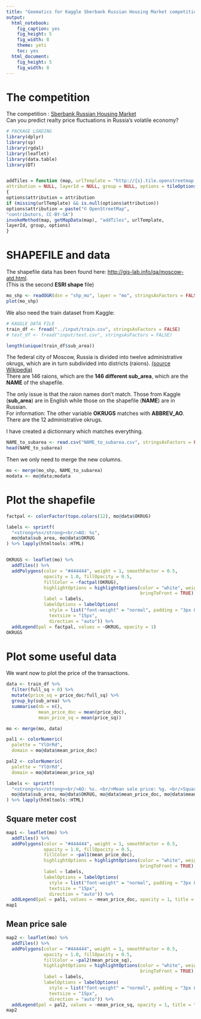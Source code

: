 ```yaml
---
title: "Geomatics for Kaggle Sberbank Russian Housing Market competitions"
output:
  html_notebook:
    fig_caption: yes
    fig_height: 5
    fig_width: 8
    theme: yeti
    toc: yes
  html_document:
    fig_height: 5
    fig_width: 8
---
```


# The competition

The competition : [Sberbank Russian Housing Market](https://www.kaggle.com/c/sberbank-russian-housing-market)  
Can you predict realty price fluctuations in Russia’s volatile economy?  


```r
# PACKAGE LOADING
library(dplyr)
library(sp)
library(rgdal)
library(leaflet)
library(data.table)
library(DT)


addTiles = function (map, urlTemplate = "http://{s}.tile.openstreetmap.org/{z}/{x}/{y}.png",
attribution = NULL, layerId = NULL, group = NULL, options = tileOptions())
{
options$attribution = attribution
if (missing(urlTemplate) && is.null(options$attribution))
options$attribution = paste("© OpenStreetMap",
"contributors, CC-BY-SA")
invokeMethod(map, getMapData(map), "addTiles", urlTemplate,
layerId, group, options)
}
```

# SHAPEFILE and data

The shapefile data has been found here: [http://gis-lab.info/qa/moscow-atd.html](http://gis-lab.info/qa/moscow-atd.html).  
(This is the second **ESRI shape** file)

```r
mo_shp <- readOGR(dsn = "shp_mo", layer = "mo", stringsAsFactors = FALSE)
plot(mo_shp)
```

We also need the train dataset from Kaggle:
```r
# KAGGLE DATA FILE
train_df <- fread("../input/train.csv", stringsAsFactors = FALSE)
# test_df <- fread("input/test.csv", stringsAsFactors = FALSE)
```

```r
length(unique(train_df$sub_area))
```

The federal city of Moscow, Russia is divided into twelve administrative okrugs, which are in turn subdivided into districts (raions). [(source Wikipedia)](https://en.wikipedia.org/wiki/Administrative_divisions_of_Moscow)  
There are 146 raions, which are the **146 different sub_area**, which are the **NAME** of the shapefile.

The only issue is that the raion names don't match. Those from Kaggle (**sub_area**) are in English while those on the shapefile (**NAME**) are in Russian.  
For information: The other variable **OKRUGS** matches with **ABBREV_AO**. There are the 12 administrative okrugs.


I have created a dictionnary which matches everything. 

```r
NAME_to_subarea <- read.csv("NAME_to_subarea.csv", stringsAsFactors = FALSE)
head(NAME_to_subarea)
```

Then we only need to merge the new columns.

```r
mo <- merge(mo_shp, NAME_to_subarea)
modata <- mo@data;modata
```

# Plot the shapefile
```r
factpal <- colorFactor(topo.colors(12), mo@data$OKRUG)

labels <- sprintf(
  "<strong>%s</strong><br/>AO: %s",
  mo@data$sub_area, mo@data$OKRUG
) %>% lapply(htmltools::HTML)


OKRUGS <- leaflet(mo) %>% 
  addTiles() %>%
  addPolygons(color = "#444444", weight = 1, smoothFactor = 0.5,
              opacity = 1.0, fillOpacity = 0.5,
              fillColor = ~factpal(OKRUG),
              highlightOptions = highlightOptions(color = "white", weight = 2,
                                                  bringToFront = TRUE),
              label = labels,
              labelOptions = labelOptions(
                style = list("font-weight" = "normal", padding = "3px 8px"),
                textsize = "15px",
                direction = "auto")) %>%
  addLegend(pal = factpal, values = ~OKRUG, opacity = 1)
OKRUGS
```

# Plot some useful data {.tabset}

We want now to plot the price of the transactions.

```r
data <- train_df %>%
  filter(full_sq > 0) %>%
  mutate(price_sq = price_doc/full_sq) %>%
  group_by(sub_area) %>%
  summarise(nb = n(),
            mean_price_doc = mean(price_doc),
            mean_price_sq = mean(price_sq))

mo <- merge(mo, data)
```

```r
pal1 <- colorNumeric(
  palette = "YlOrRd",
  domain = mo@data$mean_price_doc)

pal2 <- colorNumeric(
  palette = "YlOrRd",
  domain = mo@data$mean_price_sq)

labels <- sprintf(
  "<strong>%s</strong><br/>AO: %s. <br/>Mean sale price: %g. <br/>Square metre cost: %g. <br/>Number of transactions: %g",
  mo@data$sub_area, mo@data$OKRUG, mo@data$mean_price_doc, mo@data$mean_price_sq, mo@data$nb
) %>% lapply(htmltools::HTML)

```

## Square meter cost

```r
map1 <- leaflet(mo) %>% 
  addTiles() %>%
  addPolygons(color = "#444444", weight = 1, smoothFactor = 0.5,
              opacity = 1.0, fillOpacity = 0.5,
              fillColor = ~pal1(mean_price_doc),
              highlightOptions = highlightOptions(color = "white", weight = 2,
                                                  bringToFront = TRUE),
              label = labels,
              labelOptions = labelOptions(
                style = list("font-weight" = "normal", padding = "3px 8px"),
                textsize = "15px",
                direction = "auto")) %>%
  addLegend(pal = pal1, values = ~mean_price_doc, opacity = 1, title = "Average selling prices")
map1
```

## Mean price sale 

```r
map2 <- leaflet(mo) %>% 
  addTiles() %>%
  addPolygons(color = "#444444", weight = 1, smoothFactor = 0.5,
              opacity = 1.0, fillOpacity = 0.5,
              fillColor = ~pal2(mean_price_sq),
              highlightOptions = highlightOptions(color = "white", weight = 2,
                                                  bringToFront = TRUE),
              label = labels,
              labelOptions = labelOptions(
                style = list("font-weight" = "normal", padding = "3px 8px"),
                textsize = "15px",
                direction = "auto")) %>%
  addLegend(pal = pal2, values = ~mean_price_sq, opacity = 1, title = "Average selling prices")
map2
```


